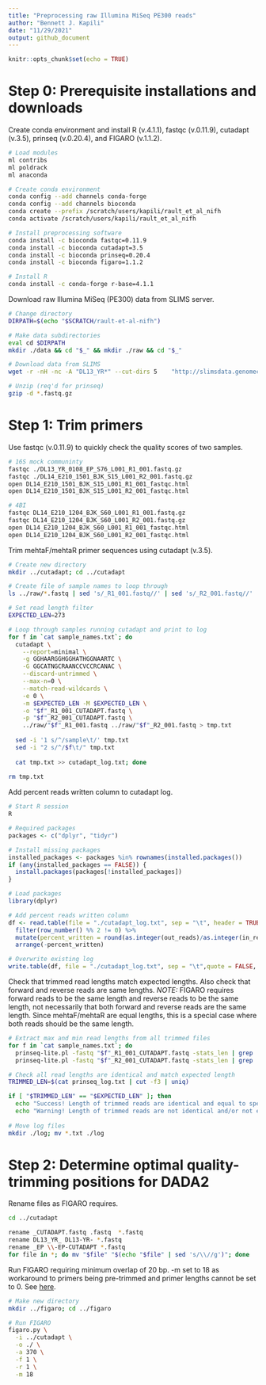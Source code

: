 ```yaml
---
title: "Preprocessing raw Illumina MiSeq PE300 reads"
author: "Bennett J. Kapili"
date: "11/29/2021"
output: github_document
---
```


```r
knitr::opts_chunk$set(echo = TRUE)
```


# Step 0: Prerequisite installations and downloads

Create conda environment and install R (v.4.1.1), fastqc (v.0.11.9), cutadapt (v.3.5), prinseq (v.0.20.4), and FIGARO (v.1.1.2).
```bash
# Load modules
ml contribs
ml poldrack
ml anaconda

# Create conda environment
conda config --add channels conda-forge
conda config --add channels bioconda
conda create --prefix /scratch/users/kapili/rault_et_al_nifh
conda activate /scratch/users/kapili/rault_et_al_nifh

# Install preprocessing software
conda install -c bioconda fastqc=0.11.9
conda install -c bioconda cutadapt=3.5
conda install -c bioconda prinseq=0.20.4
conda install -c bioconda figaro=1.1.2

# Install R
conda install -c conda-forge r-base=4.1.1
```

Download raw Illumina MiSeq (PE300) data from SLIMS server.
```bash
# Change directory
DIRPATH=$(echo "$SCRATCH/rault-et-al-nifh")

# Make data subdirectories
eval cd $DIRPATH
mkdir ./data && cd "$_" && mkdir ./raw && cd "$_"

# Download data from SLIMS
wget -r -nH -nc -A "DL13_YR*" --cut-dirs 5    "http://slimsdata.genomecenter.ucdavis.edu/Data/by0xe2e70/210830_M00384_0012_MS3086631-600V3/Unaligned/Project_ADAS_Dekas13_MCRA_NIFH/"

# Unzip (req'd for prinseq)
gzip -d *.fastq.gz
```


# Step 1: Trim primers

Use fastqc (v.0.11.9) to quickly check the quality scores of two samples.
```bash
# 16S mock communinty
fastqc ./DL13_YR_0108_EP_S76_L001_R1_001.fastq.gz
fastqc ./DL14_E210_1501_BJK_S15_L001_R2_001.fastq.gz
open DL14_E210_1501_BJK_S15_L001_R1_001_fastqc.html
open DL14_E210_1501_BJK_S15_L001_R2_001_fastqc.html

# 4BI
fastqc DL14_E210_1204_BJK_S60_L001_R1_001.fastq.gz
fastqc DL14_E210_1204_BJK_S60_L001_R2_001.fastq.gz
open DL14_E210_1204_BJK_S60_L001_R1_001_fastqc.html
open DL14_E210_1204_BJK_S60_L001_R2_001_fastqc.html
```

Trim mehtaF/mehtaR primer sequences using cutadapt (v.3.5).
```bash
# Create new directory
mkdir ../cutadapt; cd ../cutadapt

# Create file of sample names to loop through
ls ../raw/*.fastq | sed 's/_R1_001.fastq//' | sed 's/_R2_001.fastq//' | sed 's/.*\///' | uniq > sample_names.txt

# Set read length filter
EXPECTED_LEN=273

# Loop through samples running cutadapt and print to log
for f in `cat sample_names.txt`; do
  cutadapt \
    --report=minimal \
    -g GGHAARGGHGGHATHGGNAARTC \
    -G GGCATNGCRAANCCVCCRCANAC \
    --discard-untrimmed \
    --max-n=0 \
    --match-read-wildcards \
    -e 0 \
    -m $EXPECTED_LEN -M $EXPECTED_LEN \
    -o "$f"_R1_001_CUTADAPT.fastq \
    -p "$f"_R2_001_CUTADAPT.fastq \
    ../raw/"$f"_R1_001.fastq ../raw/"$f"_R2_001.fastq > tmp.txt
  
  sed -i '1 s/^/sample\t/' tmp.txt
  sed -i "2 s/^/$f\t/" tmp.txt
  
  cat tmp.txt >> cutadapt_log.txt; done
  
rm tmp.txt
```

Add percent reads written column to cutadapt log.
```r
# Start R session
R

# Required packages
packages <- c("dplyr", "tidyr")

# Install missing packages
installed_packages <- packages %in% rownames(installed.packages())
if (any(installed_packages == FALSE)) {
  install.packages(packages[!installed_packages])
}

# Load packages
library(dplyr)

# Add percent reads written column
df <- read.table(file = "./cutadapt_log.txt", sep = "\t", header = TRUE) %>%
  filter(row_number() %% 2 != 0) %>%
  mutate(percent_written = round(as.integer(out_reads)/as.integer(in_reads)*100, 1)) %>%
  arrange(-percent_written)

# Overwrite existing log
write.table(df, file = "./cutadapt_log.txt", sep = "\t",quote = FALSE, col.names = TRUE, row.names = FALSE)
```

Check that trimmed read lengths match expected lengths. Also check that forward and reverse reads are same lengths. *NOTE:* FIGARO requires forward reads to be the same length and reverse reads to be the same length, not necessarily that both forward and reverse reads are the same length. Since mehtaF/mehtaR are equal lengths, this is a special case where both reads should be the same length.
```bash
# Extract max and min read lengths from all trimmed files
for f in `cat sample_names.txt`; do
  prinseq-lite.pl -fastq "$f"_R1_001_CUTADAPT.fastq -stats_len | grep 'max\|min' >> prinseq_log.txt
  prinseq-lite.pl -fastq "$f"_R2_001_CUTADAPT.fastq -stats_len | grep 'max\|min' >> prinseq_log.txt; done

# Check all read lengths are identical and match expected length
TRIMMED_LEN=$(cat prinseq_log.txt | cut -f3 | uniq)

if [ "$TRIMMED_LEN" == "$EXPECTED_LEN" ]; then
  echo "Success! Length of trimmed reads are identical and equal to specified length. Proceed to FIGARO."; else
  echo "Warning! Length of trimmed reads are not identical and/or not equal to specified length. Inspect cutadapt output before proceeding to FIGARO."; fi
  
# Move log files
mkdir ./log; mv *.txt ./log
```


# Step 2: Determine optimal quality-trimming positions for DADA2

Rename files as FIGARO requires.
```bash
cd ../cutadapt

rename _CUTADAPT.fastq .fastq  *.fastq
rename DL13_YR_ DL13-YR- *.fastq
rename _EP \\-EP-CUTADAPT *.fastq
for file in *; do mv "$file" "$(echo "$file" | sed 's/\\//g')"; done
```

Run FIGARO requiring minimum overlap of 20 bp. -m set to 18 as workaround to primers being pre-trimmed and primer lengths cannot be set to 0. See [here](https://githubmemory.com/repo/Zymo-Research/figaro/issues/17).
```bash
# Make new directory
mkdir ../figaro; cd ../figaro

# Run FIGARO
figaro.py \
  -i ../cutadapt \
  -o ./ \
  -a 370 \
  -f 1 \
  -r 1 \
  -m 18
```
